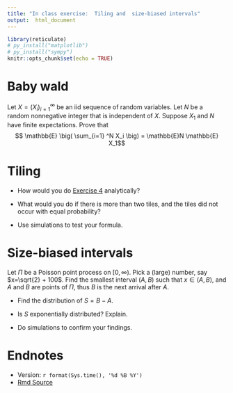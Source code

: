```yaml
---
title: "In class exercise:  Tiling and  size-biased intervals"
output:  html_document
---
```



```r
library(reticulate)
# py_install("matplotlib")
# py_install("sympy")
knitr::opts_chunk$set(echo = TRUE)
```


# Baby wald

Let $X=(X_i)_{i=1}^{\infty}$ be an iid sequence of random variables.  Let $N$ be a random nonnegative integer that is independent of $X$.  Suppose $X_1$ and $N$ have finite expectations. Prove that
$$ \mathbb{E} \big( \sum_{i=1} ^N X_i \big)  = \mathbb{E}N \mathbb{E} X_1$$


# Tiling

*  How would you do [Exercise 4](https://tsoo-math.github.io/ucl/QHW6.1-sols.html) analytically? 

*  What would you do if there is more than two tiles, and the tiles did not occur with equal probability?

* Use simulations to test your formula.  


# Size-biased intervals

Let $\Pi$ be a Poisson point process on $[0, \infty)$.  Pick a (large)  number, say $x=\sqrt{2} + 100$.    Find the smallest interval $(A,B)$ such that $x \in (A,B)$, and $A$ and $B$ are points of $\Pi$, thus $B$ is the next arrival after $A$.       

*  Find the distribution of $S=B - A$.   

*  Is $S$ exponentially distributed?  Explain.

*  Do simulations to confirm your findings. 

#  Endnotes

* Version: `r format(Sys.time(), '%d %B %Y')`
* [Rmd Source](https://tsoo-math.github.io/ucl2/week14.Rmd)
<br>
<br>
<br>
